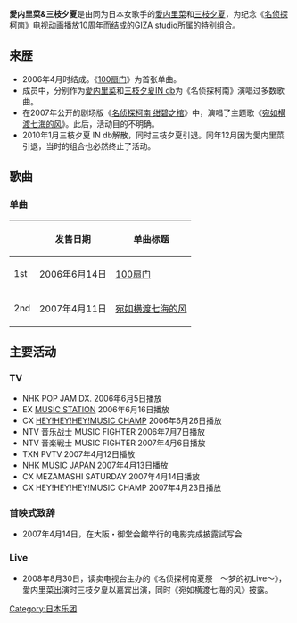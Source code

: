 {{unreferenced|time=2011-10-05T20:19:00+00:00}}
{{Infobox Musician
| Name                = 愛内里菜&三枝夕夏
| Img                 = 
| Img_capt            = 
| Img_size            = 
| Landscape           =
| Background          = 组合
| Birth_name          = 
| Alias               = 
| Blood               = 
| School_background   = 
| Born                = 
| Died                = 
| Origin              = 
| Instrument          = 
| Genre               = [[J-POP|J-POP]]
| Occupation          = 
| Years_active        = 2006年～2007年
| Label               = [[GIZA_studio|GIZA studio]]
| Production          = Ading
| Associated_acts     = 葉山武（編曲）<br />[[大賀好修|大賀好修]]（編曲）
| Influences          = 
| URL                 = [http://giza.co.jp/rina-uka/ giza.co.jp/rina-uka/]
| Current_members     = 愛内里菜<br />三枝夕夏
| Past_members        = 
| Notable_instruments = 
}}
'''愛内里菜&三枝夕夏'''是由同为日本女歌手的[[愛内里菜|愛内里菜]]和[[三枝夕夏|三枝夕夏]]，为纪念《[[名侦探柯南_(动画)|名侦探柯南]]》电视动画播放10周年而结成的[[GIZA_studio|GIZA studio]]所属的特别组合。

== 来歴 ==
*2006年4月时结成。《[[100扇门|100扇门]]》为首张单曲。
*成员中，分别作为[[愛内里菜|愛内里菜]]和[[三枝夕夏IN_db|三枝夕夏IN db]]为《名侦探柯南》演唱过多数歌曲。
*在2007年公开的剧场版《[[名侦探柯南_绀碧之棺|名侦探柯南 绀碧之棺]]》中，演唱了主题歌《[[宛如横渡七海的风|宛如横渡七海的风]]》。此后，活动目的不明确。
*2010年1月三枝夕夏 IN db解散，同时三枝夕夏引退。同年12月因为愛内里菜引退，当时的组合也必然终止了活动。

== 歌曲 ==
=== 单曲 ===
{| class="wikitable"
|-
!  !! 发售日期 !! 单曲标题
|-
| 1st || 2006年6月14日 || [[100扇门|100扇门]]
|-
| 2nd||2007年4月11日||[[宛如横渡七海的风|宛如横渡七海的风]]
|}

== 主要活动 ==
=== TV ===
*NHK POP JAM DX. 2006年6月5日播放
*EX [[MUSIC_STATION|MUSIC STATION]] 2006年6月16日播放
*CX [[HEY!HEY!HEY!MUSIC_CHAMP|HEY!HEY!HEY!MUSIC CHAMP]] 2006年6月26日播放
*NTV 音乐战士 MUSIC FIGHTER 2006年7月7日播放
*NTV 音楽戦士 MUSIC FIGHTER 2007年4月6日播放
*TXN PVTV 2007年4月12日播放
*NHK [[MUSIC_JAPAN|MUSIC JAPAN]] 2007年4月13日播放
*CX MEZAMASHI SATURDAY 2007年4月14日播放
*CX HEY!HEY!HEY!MUSIC CHAMP 2007年4月23日播放

=== 首映式致辞 ===
*2007年4月14日，在大阪・御堂会館举行的电影完成披露試写会

=== Live ===
*2008年8月30日，读卖电视台主办的《名侦探柯南夏祭　～梦的初Live～》，愛内里菜出演时三枝夕夏以嘉宾出演，同时《宛如横渡七海的风》披露。

{{愛内里菜}}
{{三枝夕夏 IN db}}
{{DEFAULTSORT:Rina&Uka}}
[[Category:日本乐团|Category:日本乐团]]